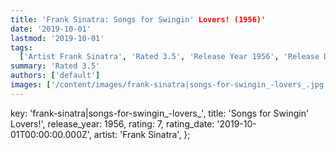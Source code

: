 ```yaml
---
title: 'Frank Sinatra: Songs for Swingin' Lovers! (1956)'
date: '2019-10-01'
lastmod: '2019-10-01'
tags:
  ['Artist Frank Sinatra', 'Rated 3.5', 'Release Year 1956', 'Release Decade 1950']
summary: 'Rated 3.5'
authors: ['default']
images: ['/content/images/frank-sinatra|songs-for-swingin_-lovers_.jpg']
---
```


  key: 'frank-sinatra|songs-for-swingin_-lovers_',
  title: 'Songs for Swingin' Lovers!',
  release_year: 1956,
  rating: 7,
  rating_date: '2019-10-01T00:00:00.000Z',
  artist: 'Frank Sinatra',
};

<MusicRating data={data} />
